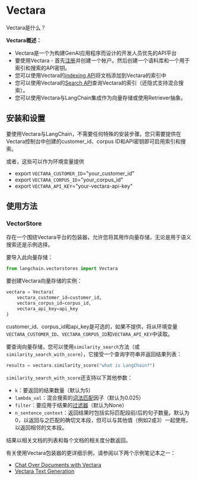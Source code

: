 # Vectara


Vectara是什么？

**Vectara概述：**
- Vectara是一个为构建GenAI应用程序而设计的开发人员优先的API平台
- 要使用Vectara - 首先[注册](https://console.vectara.com/signup)并创建一个帐户。然后创建一个语料库和一个用于索引和搜索的API密钥。
- 您可以使用Vectara的[indexing API](https://docs.vectara.com/docs/indexing-apis/indexing)将文档添加到Vectara的索引中
- 您可以使用Vectara的[Search API](https://docs.vectara.com/docs/search-apis/search)查询Vectara的索引（还隐式支持混合搜索）。
- 您可以使用Vectara与LangChain集成作为向量存储或使用Retriever抽象。

## 安装和设置
要使用Vectara与LangChain，不需要任何特殊的安装步骤。您只需要提供在Vectara控制台中创建的customer_id、corpus ID和API密钥即可启用索引和搜索。

或者，这些可以作为环境变量提供
- export `VECTARA_CUSTOMER_ID`="your_customer_id"
- export `VECTARA_CORPUS_ID`="your_corpus_id"
- export `VECTARA_API_KEY`="your-vectara-api-key"

## 使用方法

### VectorStore

存在一个围绕Vectara平台的包装器，允许您将其用作向量存储，无论是用于语义搜索还是示例选择。

要导入此向量存储：
```python
from langchain.vectorstores import Vectara
```

要创建Vectara向量存储的实例：
```python
vectara = Vectara(
    vectara_customer_id=customer_id, 
    vectara_corpus_id=corpus_id, 
    vectara_api_key=api_key
)
```
customer_id、corpus_id和api_key是可选的，如果不提供，将从环境变量`VECTARA_CUSTOMER_ID`、`VECTARA_CORPUS_ID`和`VECTARA_API_KEY`中读取。

要查询向量存储，您可以使用`similarity_search`方法（或`similarity_search_with_score`），它接受一个查询字符串并返回结果列表：
```python
results = vectara.similarity_score("what is LangChain?")
```

`similarity_search_with_score`还支持以下其他参数：
- `k`：要返回的结果数量（默认为5）
- `lambda_val`：混合搜索的[词法匹配](https://docs.vectara.com/docs/api-reference/search-apis/lexical-matching)因子（默认为0.025）
- `filter`：要应用于结果的[过滤器](https://docs.vectara.com/docs/common-use-cases/filtering-by-metadata/filter-overview)（默认为None）
- `n_sentence_context`：返回结果时包括实际匹配段前/后的句子数量。默认为0，以返回与之匹配的确切文本段，但可以与其他值（例如2或3）一起使用，以返回相邻的文本段。

结果以相关文档的列表和每个文档的相关度分数返回。


有关使用Vectara包装器的更详细示例，请参阅以下两个示例笔记本之一：
* [Chat Over Documents with Vectara](./vectara/vectara_chat.html)
* [Vectara Text Generation](./vectara/vectara_text_generation.html)


